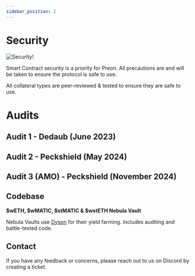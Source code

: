 ```yaml
---
sidebar_position: 2
---
```


# Security

![Security!](../assets/security.png "Security")

Smart Contract security is a priority for Preon. All precautions are and will be taken to ensure the protocol is safe to use.

All collateral types are peer-reviewed & tested to ensure they are safe to use.

# Audits




 ## Audit 1 - Dedaub (June 2023)

 <PdfEmbed src={pdf1} />

 ## Audit 2 - Peckshield (May 2024)

 <PdfEmbed src={pdf2} />

 ## Audit 3 (AMO) - Peckshield (November 2024)

 <PdfEmbed src={pdf3} />


## Codebase

**$wETH, $wMATIC, $stMATIC & $wstETH Nebula Vault**

Nebula Vaults use [Dyson](https://docs.dyson.money/contracts-and-security/contracts) for their yield farming. Includes auditing and battle-tested code.

## Contact

If you have any feedback or concerns, please reach out to us on Discord by creating a ticket.
